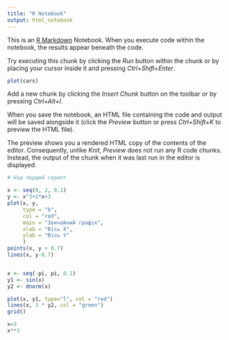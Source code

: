 ```yaml
---
title: "R Notebook"
output: html_notebook
---
```


This is an [R Markdown](http://rmarkdown.rstudio.com) Notebook. When you execute code within the notebook, the results appear beneath the code. 

Try executing this chunk by clicking the *Run* button within the chunk or by placing your cursor inside it and pressing *Ctrl+Shift+Enter*. 

```r
plot(cars)
```

Add a new chunk by clicking the *Insert Chunk* button on the toolbar or by pressing *Ctrl+Alt+I*.

When you save the notebook, an HTML file containing the code and output will be saved alongside it (click the *Preview* button or press *Ctrl+Shift+K* to preview the HTML file).

The preview shows you a rendered HTML copy of the contents of the editor. Consequently, unlike *Knit*, *Preview* does not run any R code chunks. Instead, the output of the chunk when it was last run in the editor is displayed.




```r

# Наш перший скрипт

x <- seq(0, 2, 0.1)
y <- x^3+2*x+3
plot(x, y,
     type = "b",
     col = "red",
     main = "Звичайний графік",
     xlab = "Вісь X",
     ylab = "Вісь Y"
     )
points(x, y + 0.7)
lines(x, y-0.7)


x <- seq(-pi, pi, 0.1)
y1 <- sin(x)
y2 <- dnorm(x)

plot(x, y1, type="l", col = "red")
lines(x, 3 * y2, col = "green")
grid()

```




```python

x=3
x**3

```

